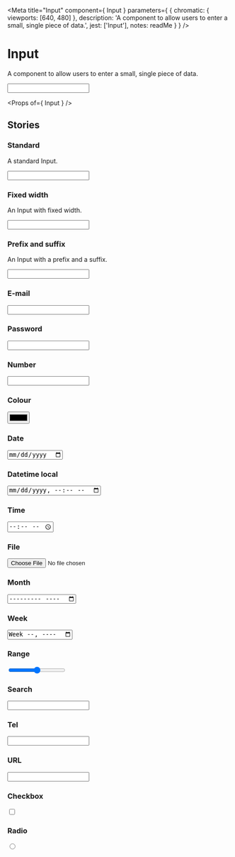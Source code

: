 
<Meta
  title="Input"
  component={ Input }
  parameters={ {
    chromatic: { viewports: [640, 480] },
    description: 'A component to allow users to enter a small, single piece of data.',
    jest: ['Input'],
    notes: readMe
  } }
/>

# Input

<p><Tag text="Internal" /></p>

A component to allow users to enter a small, single piece of data.

<Preview withToolbar>
  <Story name="Input">
    <Input name="foo" />
  </Story>
</Preview>

<Props of={ Input } />


## Stories
### Standard

A standard Input.

<Preview>
  <Story name="Standard">
    <Input name="foo" />
  </Story>
</Preview>


### Fixed width

An Input with fixed width.

<Preview>
  <Story name="Fixed width">
    <Input name="foo" width="2" />
  </Story>
</Preview>


### Prefix and suffix

An Input with a prefix and a suffix.

<Preview>
  <Story name="Prefix and suffix">
    <Input name="foo" prefix="£" suffix="per item" />
  </Story>
</Preview>


### E-mail

<Preview>
  <Story name="Input E-mail">
    <Input name="example" type="email" />
  </Story>
</Preview>


### Password

<Preview>
  <Story name="Input Password">
    <Input name="example" type="password" />
  </Story>
</Preview>


### Number

<Preview>
  <Story name="Input Number">
    <Input name="example" type="number" />
  </Story>
</Preview>


### Colour

<p><Tag text="Unofficial" /></p>

<Preview>
  <Story name="Input Colour">
    <Input name="example" type="color" />
  </Story>
</Preview>


### Date

<p><Tag text="Unofficial" /></p>

<Preview>
  <Story name="Input Date">
    <Input name="example" type="date" />
  </Story>
</Preview>


### Datetime local

<p><Tag text="Unofficial" /></p>

<Preview>
  <Story name="Input Datetime local">
    <Input name="example" type="datetime-local" />
  </Story>
</Preview>


### Time

<p><Tag text="Unofficial" /></p>

<Preview>
  <Story name="Input Time">
    <Input name="example" type="time" />
  </Story>
</Preview>


### File

<p><Tag text="Unofficial" /></p>

<Preview>
  <Story name="Input File">
    <Input name="example" type="file" />
  </Story>
</Preview>


### Month

<p><Tag text="Unofficial" /></p>

<Preview>
  <Story name="Input Month">
    <Input name="example" type="month" />
  </Story>
</Preview>


### Week

<p><Tag text="Unofficial" /></p>

<Preview>
  <Story name="Input Week">
    <Input name="example" type="week" />
  </Story>
</Preview>


### Range

<p><Tag text="Unofficial" /></p>

<Preview>
  <Story name="Input Range">
    <Input name="example" type="range" />
  </Story>
</Preview>


### Search

<Preview>
  <Story name="Input Search">
    <Input name="example" type="search" />
  </Story>
</Preview>


### Tel

<Preview>
  <Story name="Input Tel">
    <Input name="example" type="tel" />
  </Story>
</Preview>


### URL

<Preview>
  <Story name="Input URL">
    <Input name="example" type="url" />
  </Story>
</Preview>


### Checkbox

<p><Tag text="Unofficial" /></p>

<Preview>
  <Story name="Input Checkbox">
    <Input name="example" type="checkbox" />
  </Story>
</Preview>


### Radio

<p><Tag text="Unofficial" /></p>

<Preview>
  <Story name="Input Radio">
    <Input name="example" type="radio" />
  </Story>
</Preview>